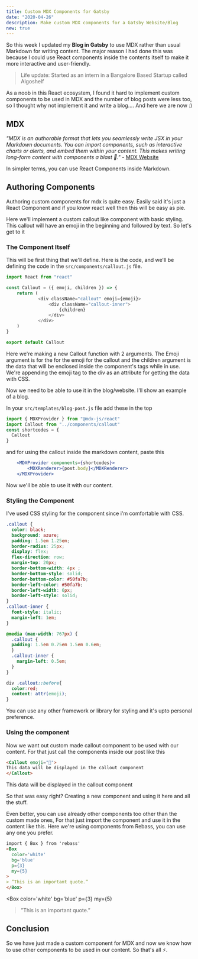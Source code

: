 ```yaml
---
title: Custom MDX Components for Gatsby
date: "2020-04-26"
description: Make custom MDX components for a Gatsby Website/Blog
new: true
---
```


So this week I updated my **Blog in Gatsby** to use MDX rather than usual Markdown for writing content. The major reason I had done this was because I could use React components inside the contents itself to make it more interactive and user-friendly.

> Life update: Started as an intern in a Bangalore Based Startup called Algoshelf

As a noob in this React ecosystem, I found it hard to implement custom components to be used in MDX and the number of blog posts were less too, so I thought why not implement it and write a blog.... And here we are now :)


## MDX
*"MDX is an authorable format that lets you seamlessly write JSX in your Markdown documents. You can import components, such as interactive charts or alerts, and embed them within your content. This makes writing long-form content with components a blast 🚀."* - [MDX Website](https://mdxjs.com/)

In simpler terms, you can use React Components inside Markdown.

## Authoring Components
Authoring custom components for mdx is quite easy. Easily said it's just a React Component and if you know react well then this will be easy as pie.

Here we'll implement a custom callout like component with basic styling. This callout will have an emoji in the beginning and followed by text. So let's get to it

### The Component Itself
This will be first thing that we'll define. Here is the code, and we'll be defining the code in the `src/components/callout.js` file.
```js
import React from "react"

const Callout = ({ emoji, children }) => {
    return (
            <div className="callout" emoji={emoji}>
                <div className="callout-inner">
                    {children}
                </div>
            </div>
    )
}

export default Callout
```
Here we're making a new Callout function with 2 arguments. The Emoji argument is for the for the emoji for the callout and the children argument is the data that will be enclosed inside the component's tags while in use. We're appending the emoji tag to the div as an attribute for getting the data with CSS.

Now we need to be able to use it in the blog/website. I'll show an example of a blog.

In your `src/templates/blog-post.js` file add these in the top

```jsx
import { MDXProvider } from "@mdx-js/react"
import Callout from "../components/callout"
const shortcodes = {
  Callout
}
```
and for using the callout inside the markdown content, paste this
```jsx
    <MDXProvider components={shortcodes}>
        <MDXRenderer>{post.body}</MDXRenderer>
    </MDXProvider>
```
Now we'll be able to use it with our content.

### Styling the Component
I've used CSS styling for the component since i'm comfortable with CSS.
```css
.callout {
  color: black;
  background: azure;
  padding: 1.5em 1.25em;
  border-radius: 25px;
  display: flex;
  flex-direction: row;
  margin-top: 20px;
  border-bottom-width: 4px ;
  border-bottom-style: solid;
  border-bottom-color: #50fa7b;
  border-left-color: #50fa7b;
  border-left-width: 6px;
  border-left-style: solid;
}
.callout-inner {
  font-style: italic;
  margin-left: 1em;
}

@media (max-width: 767px) {
  .callout {
  padding: 1.5em 0.75em 1.5em 0.6em;
  }
  .callout-inner {
    margin-left: 0.5em;
  }
}

div .callout::before{
  color:red;
  content: attr(emoji);
}
```
You can use any other framework or library for styling and it's upto personal preference.

### Using the component
Now we want out custom made callout component to be used with our content. For that just call the components inside our post like this
```md
<Callout emoji="🔮">
This data will be displayed in the callout component
</Callout>
```
<Callout emoji="🔮">
This data will be displayed in the callout component
</Callout>

So that was easy right? Creating a new component and using it here and all the stuff.

Even better, you can use already other components too other than the custom made ones,
For that just import the component and use it in the content like this. Here we're using components from Rebass, you can use any one you prefer.
```md
import { Box } from 'rebass'
<Box
  color='white'
  bg='blue'
  p={3}
  my={5}
>
> ”This is an important quote.”
</Box>
```
<Box
  color='white'
  bg='blue'
  p={3}
  my={5}
>
> ”This is an important quote.”
</Box>

## Conclusion
So we have just made a custom component for MDX and now we know how to use other components to be used in our content. So that's all ⚡️.
